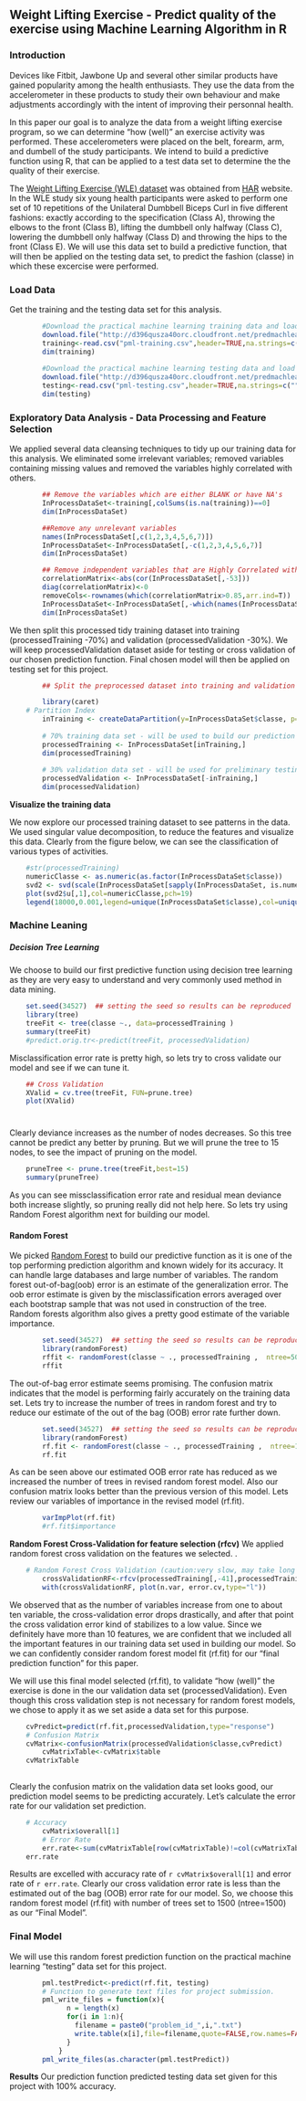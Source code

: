 ## Weight Lifting Exercise - Predict quality of the exercise using Machine Learning Algorithm in R

### Introduction

Devices like Fitbit, Jawbone Up and several other similar products have gained popularity among the health enthusiasts. They use the  data from the accelerometer in these products to study their own behaviour and make adjustments accordingly with the intent of improving their personnal health. 

In this paper our goal is to analyze the data from a weight lifting exercise program, so we can determine "how (well)" an exercise activity was performed. These accelerometers were placed on the belt, forearm, arm, and dumbell of the study participants. We intend to build a predictive function using R, that can be applied to a test data set to determine the the quality of their exercise. 

The [Weight Lifting Exercise (WLE) dataset](http://groupware.les.inf.puc-rio.br/work.jsf?p1=11201) was obtained from [HAR](http://groupware.les.inf.puc-rio.br/har) website. In the WLE study six young health participants were asked to perform one set of 10 repetitions of the Unilateral Dumbbell Biceps Curl in five different fashions: exactly according to the specification (Class A), throwing the elbows to the front (Class B), lifting the dumbbell only halfway (Class C), lowering the dumbbell only halfway (Class D) and throwing the hips to the front (Class E). We will use this data set to build a predictive function, that will then be applied on the testing data set, to predict the fashion (classe) in which these excercise were performed.


### Load Data

Get the training and the testing data set for this analysis.

```r
		#Download the practical machine learning training data and load into "training" data frame.
		download.file("http://d396qusza40orc.cloudfront.net/predmachlearn/pml-training.csv",destfile="pml-training.csv")
		training<-read.csv("pml-training.csv",header=TRUE,na.strings=c("", "NA"))
		dim(training)
		
		#Download the practical machine learning testing data and load into "testing" data frame.	
		download.file("http://d396qusza40orc.cloudfront.net/predmachlearn/pml-testing.csv",destfile="pml-testing.csv")
		testing<-read.csv("pml-testing.csv",header=TRUE,na.strings=c("", "NA"))
		dim(testing)
```

### Exploratory Data Analysis - Data Processing and Feature Selection

We applied several data cleansing techniques to tidy up our training data for this analysis. We eliminated some irrelevant variables; removed variables containing missing values and removed the variables highly correlated with others. 
```r
		## Remove the variables which are either BLANK or have NA's
  		InProcessDataSet<-training[,colSums(is.na(training))==0]
  		dim(InProcessDataSet)

		##Remove any unrelevant variables 
  		names(InProcessDataSet[,c(1,2,3,4,5,6,7)])
  		InProcessDataSet<-InProcessDataSet[,-c(1,2,3,4,5,6,7)]
  		dim(InProcessDataSet)

		## Remove independent variables that are Highly Correlated with others.
  		correlationMatrix<-abs(cor(InProcessDataSet[,-53]))
  		diag(correlationMatrix)<-0
  		removeCols<-rownames(which(correlationMatrix>0.85,arr.ind=T))
  		InProcessDataSet<-InProcessDataSet[,-which(names(InProcessDataSet) %in% removeCols)]
  		dim(InProcessDataSet)
```

We then split this processed tidy training dataset into  training (processedTraining -70%) and validation (processedValidation -30%). We will keep processedValidation dataset aside for testing or cross validation of our chosen prediction function. Final chosen model will then be applied on testing set for this project. 

```r
		## Split the preprocessed dataset into training and validation for cross validation.

		library(caret)
    # Partition Index
		inTraining <- createDataPartition(y=InProcessDataSet$classe, p=0.7, list=FALSE)
		
		# 70% training data set - will be used to build our prediction function
		processedTraining <- InProcessDataSet[inTraining,]
		dim(processedTraining)
		
		# 30% validation data set - will be used for preliminary testing (or validation) of our prediction function
		processedValidation <- InProcessDataSet[-inTraining,]
		dim(processedValidation)
```

**Visualize the training data**

We now explore our processed training dataset to see patterns in the data. We used singular value decomposition, to reduce the
features and visualize this data. Clearly from the figure below, we can see the classification of various types of activities.

```r
	#str(processedTraining)
	numericClasse <- as.numeric(as.factor(InProcessDataSet$classe))
	svd2 <- svd(scale(InProcessDataSet[sapply(InProcessDataSet, is.numeric)]))
	plot(svd2$u[,1],col=numericClasse,pch=19)
	legend(18000,0.001,legend=unique(InProcessDataSet$classe),col=unique(numericClasse),pch=19)
```

### Machine Leaning

##### Decision Tree Learning

We choose to build our first predictive function using decision tree learning as they are very easy to understand and very commonly used method in data mining. 

```r
	set.seed(34527)  ## setting the seed so results can be reproduced
	library(tree)
	treeFit <- tree(classe ~., data=processedTraining )
	summary(treeFit)
	#predict.orig.tr<-predict(treeFit, processedValidation)
```
Misclassification error rate is pretty high, so lets try to cross validate our model and see if we can tune it. 

```r
	## Cross Validation
	XValid = cv.tree(treeFit, FUN=prune.tree)
	plot(XValid)
```
#
Clearly deviance increases as the number of nodes decreases. So this tree cannot be  predict any better by pruning. But we will prune the tree to 15 nodes, to see the impact of pruning on the model.
```r
	pruneTree <- prune.tree(treeFit,best=15)
	summary(pruneTree)
```

As you can see missclassification error rate and residual mean deviance both increase slightly, so pruning really did not help here.
So lets try using Random Forest algorithm next for building our model.

#### Random Forest

We picked [Random Forest](https://www.stat.berkeley.edu/~breiman/RandomForests/cc_home.htm#overview) to build our predictive function as it is one of the top performing prediction algorithm and known widely for its accuracy. It can handle large databases and large number of variables. The random forest out-of-bag(oob) error is an estimate of the generalization error. The oob error estimate is given by the misclassification errors averaged over each bootstrap sample that was not used in construction of the tree. Random forests algorithm also gives a pretty good estimate of the variable importance. 

```r
		set.seed(34527)  ## setting the seed so results can be reproduced
		library(randomForest)
		rffit <- randomForest(classe ~ ., processedTraining ,  ntree=50,importance=TRUE) 
		rffit
```
The out-of-bag error estimate seems promising. The confusion matrix indicates that the model is performing fairly accurately on the training data set. Lets try to increase the number of trees in random forest and try to reduce our estimate of the out of the bag (OOB) error rate further down.

```r
		set.seed(34527)  ## setting the seed so results can be reproduced
		library(randomForest)
		rf.fit <- randomForest(classe ~ ., processedTraining ,  ntree=1500,importance=TRUE) 
		rf.fit
```
As can be seen above our estimated OOB error rate has reduced as we increased the number of trees in revised random forest model.
Also our confusion matrix looks better than the previous version of this model. Lets review our variables of importance in the revised model (rf.fit).
```r
		varImpPlot(rf.fit)
		#rf.fit$importance
```
**Random Forest Cross-Validation for feature selection (rfcv)**
We applied random forest cross validation on the features we selected. .
```r
    # Random Forest Cross Validation (caution:very slow, may take long time)
		crossValidationRF<-rfcv(processedTraining[,-41],processedTraining$classe, cv.fold=6)
		with(crossValidationRF, plot(n.var, error.cv,type="l"))
```	

We observed that as the number of variables increase from one to about ten variable, the cross-validation error drops drastically, and after that point the cross validation error kind of stabilizes to a low value. Since we definitely have more than 10 features, we are confident that we included all the important features in our training data set used in building our model. So we can confidently consider random forest model fit (rf.fit) for our "final prediction function" for this paper.

We will use this final model selected (rf.fit), to validate "how (well)" the exercise is done in the our validation data set (processedValidation). Even though this cross validation step is not necessary for random forest models, we chose to apply it as we set aside a data set for this purpose.

```r
    cvPredict=predict(rf.fit,processedValidation,type="response")
    # Confusion Matrix
    cvMatrix<-confusionMatrix(processedValidation$classe,cvPredict)
		cvMatrixTable<-cvMatrix$table
    cvMatrixTable
		
```

Clearly the confusion matrix on the validation data set looks good, our prediction model seems to be predicting accurately. 
Let's calculate the error rate for our validation set prediction.

```r
    # Accuracy
		cvMatrix$overall[1]
		# Error Rate 
		err.rate<-sum(cvMatrixTable[row(cvMatrixTable)!=col(cvMatrixTable)])/sum(cvMatrixTable)
    err.rate
```

Results are excelled with accuracy rate of `r cvMatrix$overall[1]` and error rate of `r err.rate`. Clearly our cross validation error rate is less than the estimated out of the bag (OOB) error rate for our model. So, we choose this random forest model (rf.fit) with number of trees set to 1500 (ntree=1500) as our "Final Model".

### Final Model

We will use this random forest prediction function on the practical machine learning "testing" data set for this project.

```r
		pml.testPredict<-predict(rf.fit, testing)
		# Function to generate text files for project submission.
		pml_write_files = function(x){
			  n = length(x)
			  for(i in 1:n){
				filename = paste0("problem_id_",i,".txt")
				write.table(x[i],file=filename,quote=FALSE,row.names=FALSE,col.names=FALSE)
			  }
			}
		pml_write_files(as.character(pml.testPredict))
```

**Results**
Our prediction function predicted testing data set given for this project with 100% accuracy.
